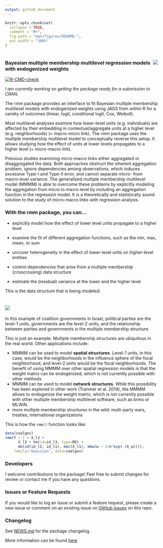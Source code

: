 ---
output: github_document
---

<!-- README.md is generated from README.Rmd. Please edit that file -->

```{r, include = FALSE}
knitr::opts_chunk$set(
  collapse = TRUE,
  comment = "#>",
  fig.path = "man/figures/README-",
  out.width = "100%"
)
```

# <img src="man/figures/rmm-hexagon.png" align="right" />

### Bayesian multiple membership multilevel regression models with endogenized weights

<!-- badges: start -->
[![R-CMD-check](https://github.com/benrosche/rmm/workflows/R-CMD-check/badge.svg)](https://github.com/benrosche/rmm/actions)
<!-- badges: end -->

*I am currently working on getting the package ready for a submission to CRAN.*

The rmm package provides an interface to fit Bayesian multiple membership multilevel models with endogenized weights using JAGS from within R for a variety of outcomes (linear, logit, conditional logit, Cox, Weibull).

Most multilevel analyses examine how lower-level units (e.g. individuals) are affected by their embedding in contextual/aggregate units at a higher level (e.g. neighborhoods) (= macro-micro link). The rmm package uses the multiple membership multilevel model to conceptually reverse this setup. It allows studying how the effect of units at lower levels propagates to a higher level (= micro-macro link).

Previous studies examining micro-macro links either aggregated or disaggregated the data. Both approaches obstruct the inherent aggregation problem, ignore dependencies among observations, which induces excessive Type-I and Type-II error, and cannot separate micro- from macro-level variance. The generalized multiple membership multilevel model (MMMM) is able to overcome these problems by explicitly modeling the aggregation from micro to macro level by including an aggregation function in the regression model. It is a theoretically and statistically sound solution to the study of micro-macro links with regression analysis.

### With the **rmm** package, you can...

- explicitly model how the effect of lower level units propagate to a higher level

- examine the fit of different aggregation functions, such as the min, max, mean, or sum

- uncover heterogeneity in the effect of lower-level units on higher-level entities

- control dependencies that arise from a multiple membership (crisscrossing) data structure

- estimate the (residual) variance at the lower and the higher level

This is the data structure that is being modeled:

# <img src="man/figures/rmm-datastructure.png" /> 

In this example of coalition governments in Israel, political parties are the level-1 units,
governments are the level-2 units, and the relationship between parties and governments is the multiple membership structure.

This is just an example. Multiple membership structures are ubiquitous in the real world. Other applications include:

- MMMM can be used to model **spatial structures**. Level-1 units, in this case, would be the neighborhoods in the 
  influence sphere of the focal neighborhood, and level-2 units would be the focal neighborhoods. 
  The benefit of using MMMM over other spatial regression models is that the weight matrix can be endogenized, 
  which is not currently possible with other    methods
- MMMM can be used to model **network structures**. While this possibility has been explored in other work (Tranmer et al. 2014),
  the MMMM allows to endogenize the weight matrix, which is not currently possible with other multiple membership
  multilevel software, such as brms or MLWiN.
- more multiple membership structures in the wild: multi-party wars, treaties, international organizations

This is how the ```rmm()``` function looks like:

``` r 
data(coalgov)
rmm(Y ~ 1 + X_l2 + 
      X_l3 + hm(id=id_l3, type=RE) +
      mm(id(id_l2, id_l1), mmc(X_l1), mmw(w ~ 1/n^exp(-(X_w)))), 
    family="Gaussian", data=coalgov)
```

### Developers

I welcome contributions to the package! Feel free to submit changes for review or contact me if you have any questions.

### Issues or Feature Requests
If you would like to log an issue or submit a feature request, please create a new issue or comment on an existing issue on [GitHub Issues](https://github.com/benrosche/rmm/issues) on this repo.

### Changelog
See [NEWS.md](https://github.com/benrosche/rmm/news/index.html) for the package changelog.

More information can be found [here](http://benrosche.com/projects/rmm/)
